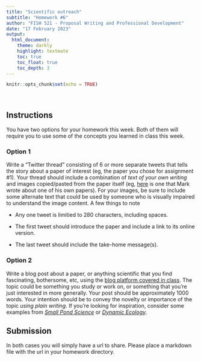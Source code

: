 ```yaml
---
title: "Scientific outreach"
subtitle: "Homework #6"
author: "FISH 521 - Proposal Writing and Professional Development"
date: "17 February 2023"
output:
  html_document:
    theme: darkly
    highlight: textmate
    toc: true
    toc_float: true
    toc_depth: 3
---
```


```r
knitr::opts_chunk$set(echo = TRUE)
```

<br>

## Instructions

You have two options for your homework this week. Both of them will require you to use some of the concepts you learned in class this week.

### Option 1

Write a "Twitter thread" consisting of 6 or more separate tweets that tells the story about a paper of interest (eg, the paper you chose for assignment #1). Your thread should include a combination of *text of your own writing* and images copied/pasted from the paper itself (eg, [here](https://twitter.com/mark_scheuerell/status/1328405485901336576) is one that Mark wrote about one of his own papers). For your images, be sure to include some alternate text that could be used by someone who is visually impaired to understand the image content. A few things to note

-   Any one tweet is limitied to 280 characters, including spaces.

-   The first tweet should introduce the paper and include a link to its online version.

-   The last tweet should include the take-home message(s).

### Option 2

Write a blog post about a paper, or anything scientific that you find fascinating, bothersome, etc, using the [blog platform covered in class](https://sr320.github.io/course-fish521-2023/lectures/week_07/lec_06b_websites.html). The topic could be something you study or work on, or something that you're just interested in more generally. Your post should be approximately 1000 words. Your intention should be to convey the novelty or importance of the topic *using plain writing*. If you're looking for inspiration, consider some examples from [*Small Pond Science*](https://smallpondscience.com/) or [*Dynamic Ecology*](https://dynamicecology.wordpress.com/).

## Submission

In both cases you will simply have a url to share. Please place a markdown file with the url in your homework directory.
